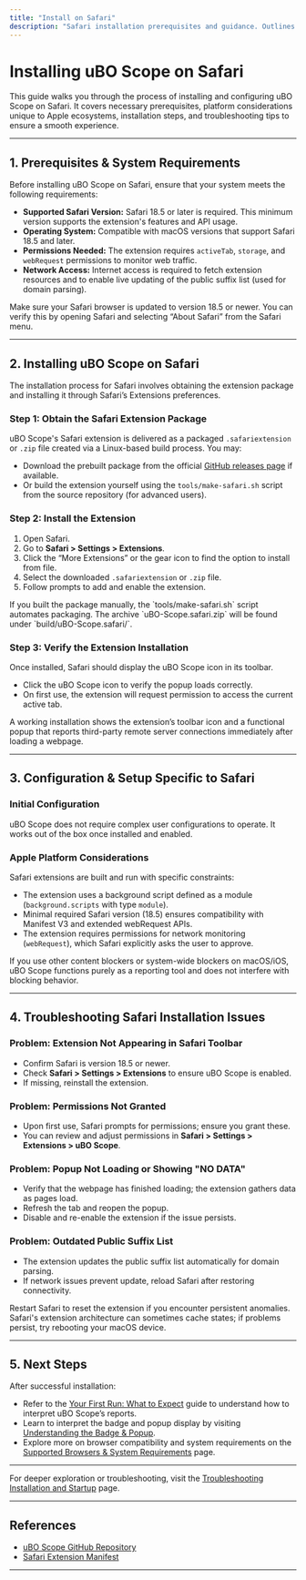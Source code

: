 ```yaml
---
title: "Install on Safari"
description: "Safari installation prerequisites and guidance. Outlines considerations for Apple platforms and provides troubleshooting for Safari-specific issues."
---
```


# Installing uBO Scope on Safari

This guide walks you through the process of installing and configuring uBO Scope on Safari. It covers necessary prerequisites, platform considerations unique to Apple ecosystems, installation steps, and troubleshooting tips to ensure a smooth experience.

---

## 1. Prerequisites & System Requirements

Before installing uBO Scope on Safari, ensure that your system meets the following requirements:

- **Supported Safari Version:** Safari 18.5 or later is required. This minimum version supports the extension's features and API usage.
- **Operating System:** Compatible with macOS versions that support Safari 18.5 and later.
- **Permissions Needed:** The extension requires `activeTab`, `storage`, and `webRequest` permissions to monitor web traffic.
- **Network Access:** Internet access is required to fetch extension resources and to enable live updating of the public suffix list (used for domain parsing).

<Tip>
Make sure your Safari browser is updated to version 18.5 or newer. You can verify this by opening Safari and selecting “About Safari” from the Safari menu.
</Tip>

---

## 2. Installing uBO Scope on Safari

The installation process for Safari involves obtaining the extension package and installing it through Safari’s Extensions preferences.

### Step 1: Obtain the Safari Extension Package

uBO Scope's Safari extension is delivered as a packaged `.safariextension` or `.zip` file created via a Linux-based build process. You may:

- Download the prebuilt package from the official [GitHub releases page](https://github.com/gorhill/uBO-Scope/releases) if available.
- Or build the extension yourself using the `tools/make-safari.sh` script from the source repository (for advanced users).

### Step 2: Install the Extension

1. Open Safari.
2. Go to **Safari > Settings > Extensions**.
3. Click the “More Extensions” or the gear icon to find the option to install from file.
4. Select the downloaded `.safariextension` or `.zip` file.
5. Follow prompts to add and enable the extension.

<Tip>
If you built the package manually, the `tools/make-safari.sh` script automates packaging. The archive `uBO-Scope.safari.zip` will be found under `build/uBO-Scope.safari/`.
</Tip>

### Step 3: Verify the Extension Installation

Once installed, Safari should display the uBO Scope icon in its toolbar.

- Click the uBO Scope icon to verify the popup loads correctly.
- On first use, the extension will request permission to access the current active tab.

<Check>
A working installation shows the extension’s toolbar icon and a functional popup that reports third-party remote server connections immediately after loading a webpage.
</Check>

---

## 3. Configuration & Setup Specific to Safari

### Initial Configuration

uBO Scope does not require complex user configurations to operate. It works out of the box once installed and enabled.

### Apple Platform Considerations

Safari extensions are built and run with specific constraints:

- The extension uses a background script defined as a module (`background.scripts` with type `module`).
- Minimal required Safari version (18.5) ensures compatibility with Manifest V3 and extended webRequest APIs.
- The extension requires permissions for network monitoring (`webRequest`), which Safari explicitly asks the user to approve.

<Tip>
If you use other content blockers or system-wide blockers on macOS/iOS, uBO Scope functions purely as a reporting tool and does not interfere with blocking behavior.
</Tip>

---

## 4. Troubleshooting Safari Installation Issues

### Problem: Extension Not Appearing in Safari Toolbar

- Confirm Safari is version 18.5 or newer.
- Check **Safari > Settings > Extensions** to ensure uBO Scope is enabled.
- If missing, reinstall the extension.

### Problem: Permissions Not Granted

- Upon first use, Safari prompts for permissions; ensure you grant these.
- You can review and adjust permissions in **Safari > Settings > Extensions > uBO Scope**.

### Problem: Popup Not Loading or Showing "NO DATA"

- Verify that the webpage has finished loading; the extension gathers data as pages load.
- Refresh the tab and reopen the popup.
- Disable and re-enable the extension if the issue persists.

### Problem: Outdated Public Suffix List

- The extension updates the public suffix list automatically for domain parsing.
- If network issues prevent update, reload Safari after restoring connectivity.

<Tip>
Restart Safari to reset the extension if you encounter persistent anomalies.
</Tip>

<Warning>
Safari's extension architecture can sometimes cache states; if problems persist, try rebooting your macOS device.
</Warning>

---

## 5. Next Steps

After successful installation:

- Refer to the [Your First Run: What to Expect](https://docs.uboscope.com/getting-started/using-ubo-scope/run-first-check) guide to understand how to interpret uBO Scope’s reports.
- Learn to interpret the badge and popup display by visiting [Understanding the Badge & Popup](https://docs.uboscope.com/getting-started/using-ubo-scope/interpreting-badge-popup).
- Explore more on browser compatibility and system requirements on the [Supported Browsers & System Requirements](https://docs.uboscope.com/getting-started/introduction-overview/system-requirements) page.

---

For deeper exploration or troubleshooting, visit the [Troubleshooting Installation and Startup](https://docs.uboscope.com/getting-started/troubleshooting-support/common-issues) page.


---

## References

- [uBO Scope GitHub Repository](https://github.com/gorhill/uBO-Scope)
- [Safari Extension Manifest](https://github.com/gorhill/uBO-Scope/blob/main/platform/safari/manifest.json)

---